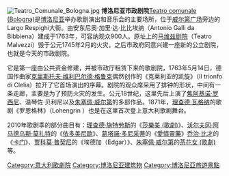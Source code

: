 {{unreferenced|time=2010-11-29T15:32:21+00:00}}
[[File:Teatro_Comunale_Bologna.jpg|thumb]]
'''博洛尼亚市政剧院'''[http://Teatro%20comunale%20(Bologna) Teatro comunale (Bologna)]{{dead link|date=2018年2月 |bot=InternetArchiveBot |fix-attempted=yes }}是[[博洛尼亚|博洛尼亚]]举办歌剧演出和音乐会的主要场所，位于[[威尔第广场|威尔第广场]]旁边的Largo Respighi大街。由安东尼奥·加里·达·比比埃纳（Antonio Galli da Bibbiena）建成于1763年，可容纳观众900人。原址上的[[马维兹剧院|马维兹剧院]]（Teatro Malvezzi）毁于公元1745年2月的火灾，之后市政府同意兴建一座新的公立剧院，也就是今天的市政剧院。

它是第一座由公共资金修建，并被市政厅租赁下来的歌剧院，1763年5月14日，德国作曲家[[克里斯托夫·维利巴尔德·格鲁克|克里斯托夫·维利巴尔德·格鲁克]]偶然创作的《克莱利亚的凯旋》（Il trionfo di Clelia）拉开了它首场演出的序幕。剧院的观众席采用了排钟的形状，中间有一条走廊，主要是为了预防火灾的发生。公元18世纪，这里先后上演了[[焦阿基诺·罗西尼|焦阿基诺·罗西尼]]、温琴佐·贝利尼以及[[朱塞佩·威尔第|朱塞佩·威尔第]]的多部作品。1871年，[[理查德·瓦格纳|理查德·瓦格纳]]的歌剧《罗恩格林》（Lohengrin ）也是在这里首次登上意大利歌剧舞台。

2010年歌剧季的部分曲目有：[[理查德·施特劳斯|理查德·施特劳斯]]的《[[莎樂美_(歌劇)|莎樂美 (歌劇)]]》、[[沃尔夫冈·阿马德乌斯·莫扎特|沃尔夫冈·阿马德乌斯·莫扎特]]的《[[依多美尼歐|依多美尼歐]]》、[[葛塔諾·多尼采蒂|葛塔諾·多尼采蒂]]的《[[愛情靈藥|愛情靈藥]]》[[乔治·比才|乔治·比才]]的《[[卡门|卡门]]》、[[贾科莫·普契尼|贾科莫·普契尼]]的《埃德加（Edgar）》、[[朱塞佩·威尔第|朱塞佩·威尔第]]的[[茶花女_(歌劇)|茶花女 (歌劇)]]等。

[[Category:意大利歌劇院|Category:意大利歌劇院]]
[[Category:博洛尼亚建筑物|Category:博洛尼亚建筑物]]
[[Category:博洛尼亞旅遊景點|Category:博洛尼亞旅遊景點]]